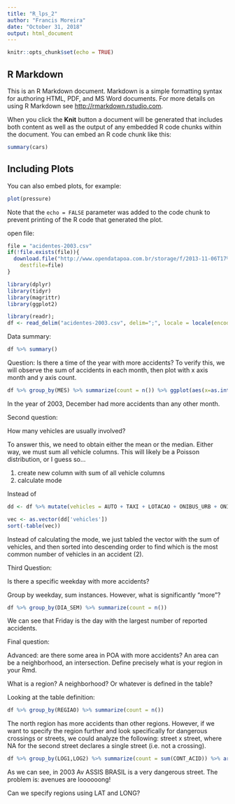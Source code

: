```yaml
---
title: "R_lps_2"
author: "Francis Moreira"
date: "October 31, 2018"
output: html_document
---
```


```r
knitr::opts_chunk$set(echo = TRUE)
```

## R Markdown

This is an R Markdown document. Markdown is a simple formatting syntax for authoring HTML, PDF, and MS Word documents. For more details on using R Markdown see <http://rmarkdown.rstudio.com>.

When you click the **Knit** button a document will be generated that includes both content as well as the output of any embedded R code chunks within the document. You can embed an R code chunk like this:

```r
summary(cars)
```

## Including Plots

You can also embed plots, for example:

```r
plot(pressure)
```

Note that the `echo = FALSE` parameter was added to the code chunk to prevent printing of the R code that generated the plot.

open file:

```r
file = "acidentes-2003.csv"
if(!file.exists(file)){
  download.file("http://www.opendatapoa.com.br/storage/f/2013-11-06T17%3A38%3A06.476Z/acidentes-2003.csv",
	destfile=file)
}
```


```r
library(dplyr)
library(tidyr)
library(magrittr)
library(ggplot2)
```


```r
library(readr);
df <- read_delim("acidentes-2003.csv", delim=";", locale = locale(encoding = "ISO-8859-1"))
```


Data summary:

```r
df %>% summary()
```

Question:
Is there a time of the year with more accidents?
To verify this, we will observe the sum of accidents in each month, then plot with x axis month and y axis count.


```r
df %>% group_by(MES) %>% summarize(count = n()) %>% ggplot(aes(x=as.integer(MES), y=count)) + geom_point() + geom_line()
```

In the year of 2003, December had more accidents than any other month.

Second question:

How many vehicles are usually involved?

To answer this, we need to obtain either the mean or the median.
Either way, we must sum all vehicle columns.
This will likely be a Poisson distribution, or I guess so...

1. create new column with sum of all vehicle columns
2. calculate mode

Instead of 

```r
dd <- df %>% mutate(vehicles = AUTO + TAXI + LOTACAO + ONIBUS_URB + ONIBUS_INT + CAMINHAO + MOTO + CARROCA + BICICLETA + OUTRO)

vec <- as.vector(dd['vehicles'])
sort(-table(vec))

```

Instead of calculating the mode, we just tabled the vector with the sum of vehicles, and then sorted into descending order to find which is the most common number of vehicles in an accident (2).


Third Question:

Is there a specific weekday with more accidents? 

Group by weekday, sum instances. However, what is significantly "more"?

```r
df %>% group_by(DIA_SEM) %>% summarize(count = n())
```

We can see that Friday is the day with the largest number of reported accidents.

Final question:

Advanced: are there some area in POA with more accidents?
An area can be a neighborhood, an intersection. Define precisely what is your region in your Rmd.

What is a region? A neighborhood? Or whatever is defined in the table?

Looking at the table definition:

```r

df %>% group_by(REGIAO) %>% summarize(count = n())

```

The north region has more accidents than other regions.
However, if we want to specify the region further and look specifically for dangerous crossings or streets, we could analyze the following: street x street, where NA for the second street declares a single street (i.e. not a crossing).


```r

df %>% group_by(LOG1,LOG2) %>% summarize(count = sum(CONT_ACID)) %>% arrange(-count)

```

As we can see, in 2003 Av ASSIS BRASIL is a very dangerous street. 
The problem is: avenues are loooooong!

Can we specify regions using LAT and LONG?






